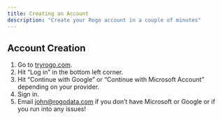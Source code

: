 ```yaml
---
title: Creating an Account
description: "Create your Rogo account in a couple of minutes"
---
```


## Account Creation

1. Go to [tryrogo.com](https://tryrogo.com/).
2. Hit “Log in” in the bottom left corner.
3. Hit “Continue with Google” or “Continue with Microsoft Account” depending on your provider.
4. Sign in.
5. Email [john@rogodata.com](john@rogodata.com) if you don’t have Microsoft or Google or if you run into any issues!
